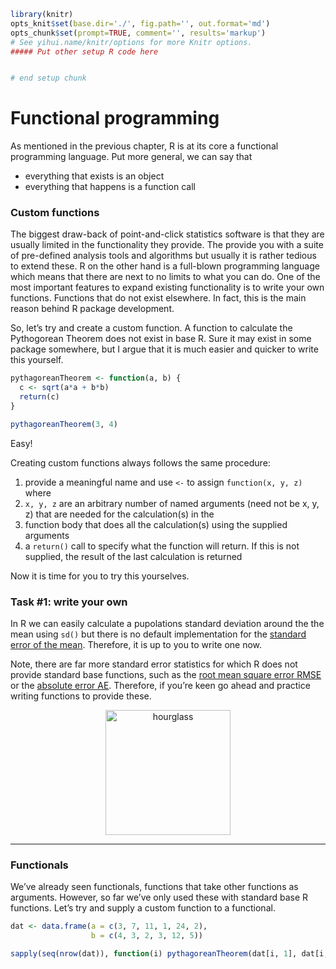 ```r
library(knitr)
opts_knit$set(base.dir='./', fig.path='', out.format='md')
opts_chunk$set(prompt=TRUE, comment='', results='markup')
# See yihui.name/knitr/options for more Knitr options.
##### Put other setup R code here


# end setup chunk
```
# Functional programming

As mentioned in the previous chapter, R is at its core a functional programming language. Put more general, we can say that

* everything that exists is an object
* everything that happens is a function call

### Custom functions

The biggest draw-back of point-and-click statistics software is that they are usually limited in the functionality they provide. The provide you with a suite of pre-defined analysis tools and algorithms but usually it is rather tedious to extend these. R on the other hand is a full-blown programming language which means that there are next to no limits to what you can do. One of the most important features to expand existing functionality is to write your own functions. Functions that do not exist elsewhere. In fact, this is the main reason behind R package development.

So, let's try and create a custom function. A function to calculate the Pythogorean Theorem does not exist in base R. Sure it may exist in some package somewhere, but I argue that it is much easier and quicker to write this yourself.

```r
pythagoreanTheorem <- function(a, b) {
  c <- sqrt(a*a + b*b)
  return(c)
}

pythagoreanTheorem(3, 4)
```

Easy!

Creating custom functions always follows the same procedure:

1. provide a meaningful name and use `<-` to assign `function(x, y, z)` where
2. `x, y, z` are an arbitrary number of named arguments (need not be x, y, z) that are needed for the calculation(s) in the 
3. function body that does all the calculation(s) using the supplied arguments
4. a `return()` call to specify what the function will return. If this is not supplied, the result of the last calculation is returned

Now it is time for you to try this yourselves.

### Task #1: write your own
In R we can easily calculate a pupolations standard deviation around the the mean using `sd()` but there is no default implementation for the [standard error of the mean](https://en.wikipedia.org/wiki/Standard_error). Therefore, it is up to you to write one now. 

Note, there are far more standard error statistics for which R does not provide standard base functions, such as the [root mean square error RMSE](https://en.wikipedia.org/wiki/Root-mean-square_deviation) or the [absolute error AE](https://en.wikipedia.org/wiki/Approximation_error). Therefore, if you're keen go ahead and practice writing functions to provide these.

<center>
  <img src="https://pixabay.com/static/uploads/photo/2012/04/14/14/04/hourglass-34048_640.png" alt="hourglass" style="width: 200px;"/>
</center>

-------

### Functionals

We've already seen functionals, functions that take other functions as arguments. However, so far we've only used these with standard base R functions. Let's try and supply a custom function to a functional.

```r
dat <- data.frame(a = c(3, 7, 11, 1, 24, 2),
                  b = c(4, 3, 2, 3, 12, 5))

sapply(seq(nrow(dat)), function(i) pythagoreanTheorem(dat[i, 1], dat[i, 2]))
```

